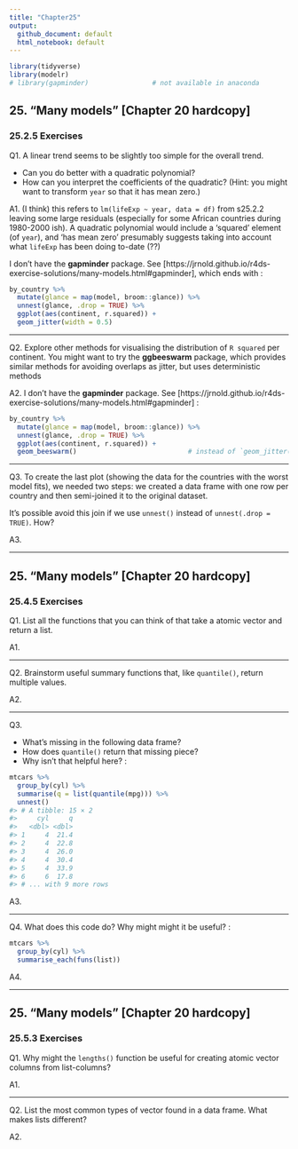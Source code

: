 ```yaml
---
title: "Chapter25"
output:
  github_document: default
  html_notebook: default
---
```


```r
library(tidyverse)
library(modelr)
# library(gapminder)                # not available in anaconda
```


## 25. "Many models" [Chapter 20 hardcopy]
### 25.2.5 Exercises

Q1.
A linear trend seems to be slightly too simple for the overall trend.

* Can you do better with a quadratic polynomial?
* How can you interpret the coefficients of the quadratic? (Hint: you might want to transform `year` so that it has mean zero.)

A1.
(I think) this refers to `lm(lifeExp ~ year, data = df)` from s25.2.2 leaving some large residuals (especially for some African countries during 1980-2000 ish). A quadratic polynomial would include a 'squared' element (of `year`), and 'has mean zero' presumably suggests taking into account what `lifeExp` has been doing to-date (??)

I don't have the **gapminder** package. See [https://jrnold.github.io/r4ds-exercise-solutions/many-models.html#gapminder], which ends with :

```r
by_country %>% 
  mutate(glance = map(model, broom::glance)) %>%
  unnest(glance, .drop = TRUE) %>%
  ggplot(aes(continent, r.squared)) +
  geom_jitter(width = 0.5)
```


-----------

Q2.
Explore other methods for visualising the distribution of `R squared` per continent. You might want to try the **ggbeeswarm** package, which provides similar methods for avoiding overlaps as jitter, but uses deterministic methods

A2.
I don't have the **gapminder** package. See [https://jrnold.github.io/r4ds-exercise-solutions/many-models.html#gapminder] :

```r
by_country %>% 
  mutate(glance = map(model, broom::glance)) %>%
  unnest(glance, .drop = TRUE) %>%
  ggplot(aes(continent, r.squared)) +
  geom_beeswarm()                            # instead of `geom_jitter()`
```


-----------

Q3.
To create the last plot (showing the data for the countries with the worst model fits), we needed two steps: we created a data frame with one row per country and then semi-joined it to the original dataset.

It’s possible avoid this join if we use `unnest()` instead of `unnest(.drop = TRUE)`. How?

A3.


-----------

## 25. "Many models" [Chapter 20 hardcopy]
### 25.4.5 Exercises

Q1. List all the functions that you can think of that take a atomic vector and return a list.

A1.

-----------

Q2. Brainstorm useful summary functions that, like `quantile()`, return multiple values.

A2.

-----------

Q3.

* What’s missing in the following data frame?
* How does `quantile()` return that missing piece?
* Why isn’t that helpful here? :

```r
mtcars %>% 
  group_by(cyl) %>% 
  summarise(q = list(quantile(mpg))) %>% 
  unnest()
#> # A tibble: 15 × 2
#>     cyl     q
#>   <dbl> <dbl>
#> 1     4  21.4
#> 2     4  22.8
#> 3     4  26.0
#> 4     4  30.4
#> 5     4  33.9
#> 6     6  17.8
#> # ... with 9 more rows
```


A3.

-----------

Q4.
What does this code do? Why might might it be useful? :
```r
mtcars %>% 
  group_by(cyl) %>% 
  summarise_each(funs(list))
```


A4.


-----------

## 25. "Many models" [Chapter 20 hardcopy]
### 25.5.3 Exercises

Q1. Why might the `lengths()` function be useful for creating atomic vector columns from list-columns?

A1.

-----------

Q2. List the most common types of vector found in a data frame. What makes lists different?

A2.



